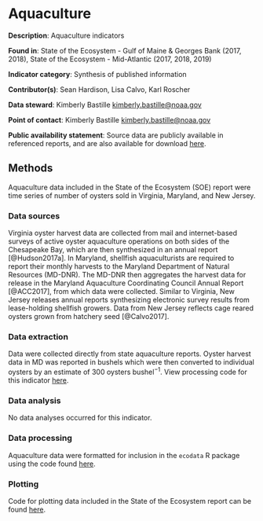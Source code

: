 # Aquaculture

**Description**: Aquaculture indicators

**Found in**: State of the Ecosystem - Gulf of Maine & Georges Bank (2017, 2018), State of the Ecosystem - Mid-Atlantic (2017, 2018, 2019)

**Indicator category**: Synthesis of published information

**Contributor(s)**: Sean Hardison, Lisa Calvo, Karl Roscher
  
**Data steward**: Kimberly Bastille <kimberly.bastille@noaa.gov>
  
**Point of contact**: Kimberly Bastille <kimberly.bastille@noaa.gov> 
  
**Public availability statement**: Source data are publicly available in referenced reports, and are also available for download [here](https://comet.nefsc.noaa.gov/erddap/tabledap/aquaculture_soe_v1.html). 


## Methods
Aquaculture data included in the State of the Ecosystem (SOE) report were time series of number of oysters sold in Virginia, Maryland, and New Jersey. 


### Data sources
Virginia oyster harvest data are collected from mail and internet-based surveys of active oyster aquaculture operations on both sides of the Chesapeake Bay, which are then synthesized in an annual report [@Hudson2017a]. In Maryland, shellfish aquaculturists are required to report their monthly harvests to the Maryland Department of Natural Resources (MD-DNR). The MD-DNR then aggregates the harvest data for release in the Maryland Aquaculture Coordinating Council Annual Report [@ACC2017], from which data were collected. Similar to Virginia, New Jersey releases annual reports synthesizing electronic survey results from lease-holding shellfish growers. Data from New Jersey reflects cage reared oysters grown from hatchery seed [@Calvo2017]. 


### Data extraction 
Data were collected directly from state aquaculture reports. Oyster harvest data in MD was reported in bushels which were then converted to individual oysters by an estimate of 300 oysters bushel$^{-1}$. View processing code for this indicator [here](https://github.com/NOAA-EDAB/ecodata/blob/master/data-raw/get_aquaculture.R).

### Data analysis
No data analyses occurred for this indicator.

### Data processing

Aquaculture data were formatted for inclusion in the `ecodata` R package using the code found [here](https://github.com/NOAA-EDAB/ecodata/blob/master/data-raw/get_aquaculture.R).


### Plotting
Code for plotting data included in the State of the Ecosystem report can be found [here](https://raw.githubusercontent.com/NOAA-EDAB/SOE-MAFMC/master/chunk_scripts/MA-oyster-aqua.R). 

```{r, code = readLines("https://raw.githubusercontent.com/NOAA-EDAB/ecodata/master/chunk-scripts/human_dimensions.Rmd-oyster-aqua.R"), fig.cap="Oyster aquaculture production in terms of number of oysters sold from Virginia, Maryland, and New Jersey.",echo = F, eval =T, warning = F, message=F, fig.align='center', fig.height=4}
```